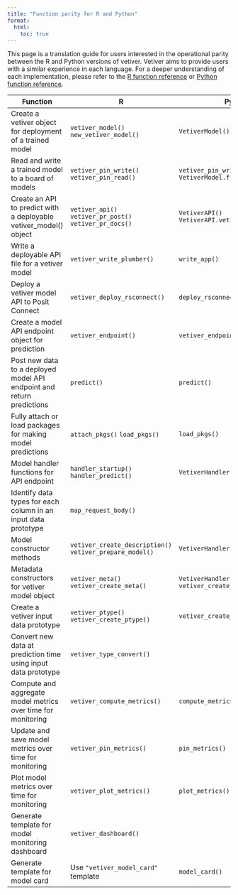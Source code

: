 ```yaml
---
title: "Function parity for R and Python"
format:
  html:
    toc: true
---
```


This page is a translation guide for users interested in the operational parity between the R and Python versions of vetiver.
Vetiver aims to provide users with a similar experience in each language.
For a deeper understanding of each implementation, please refer to the [R function reference](https://rstudio.github.io/vetiver-r/reference/) or [Python function reference](https://rstudio.github.io/vetiver-python/stable/reference/).

| Function                                                              | R                                                        | Python                                                 |
|-----------------------------------------------------------------------|----------------------------------------------------------|--------------------------------------------------------|
| Create a vetiver object for deployment of a trained model             | `vetiver_model()` `new_vetiver_model()`                  | `VetiverModel()`                                       |
| Read and write a trained model to a board of models                   | `vetiver_pin_write()` `vetiver_pin_read()`               | `vetiver_pin_write()` `VetiverModel.from_pin()`        |
| Create an API to predict with a deployable vetiver_model() object     | `vetiver_api()` `vetiver_pr_post()` `vetiver_pr_docs()`  | `VetiverAPI()` `VetiverAPI.vetiver_post()`             |
| Write a deployable API file for a vetiver model                       | `vetiver_write_plumber()`                                | `write_app()`                                          |
| Deploy a vetiver model API to Posit Connect                         | `vetiver_deploy_rsconnect()`                             | `deploy_rsconnect()`                                   |
| Create a model API endpoint object for prediction                     | `vetiver_endpoint()`                                     | `vetiver_endpoint()`                                   |
| Post new data to a deployed model API endpoint and return predictions | `predict()`                                              | `predict()`                                            |
| Fully attach or load packages for making model predictions            | `attach_pkgs()` `load_pkgs()`                            | `load_pkgs()`                                          |
| Model handler functions for API endpoint                              | `handler_startup()` `handler_predict()`                  | `VetiverHandler.handler_predict()`                     |
| Identify data types for each column in an input data prototype        | `map_request_body()`                                     |                                                        |
| Model constructor methods                                             | `vetiver_create_description()` `vetiver_prepare_model()` | `VetiverHandler.describe()`                            |
| Metadata constructors for vetiver model object                        | `vetiver_meta()` `vetiver_create_meta()`                 | `VetiverHandler.create_meta()` `vetiver_create_meta()` |
| Create a vetiver input data prototype                                 | `vetiver_ptype()` `vetiver_create_ptype()`               | `vetiver_create_ptype()`                               |
| Convert new data at prediction time using input data prototype        | `vetiver_type_convert()`                                 |                                                        |
| Compute and aggregate model metrics over time for monitoring         | `vetiver_compute_metrics()`                              | `compute_metrics()`                                    |
| Update and save model metrics over time for monitoring                | `vetiver_pin_metrics()`                                  | `pin_metrics()`                                        |
| Plot model metrics over time for monitoring                           | `vetiver_plot_metrics()`                                 | `plot_metrics()`                                       |
| Generate template for model monitoring dashboard                      | `vetiver_dashboard()`                                    |                                                        |
| Generate template for model card                                      | Use `"vetiver_model_card"` template                      | `model_card()`                                         |
